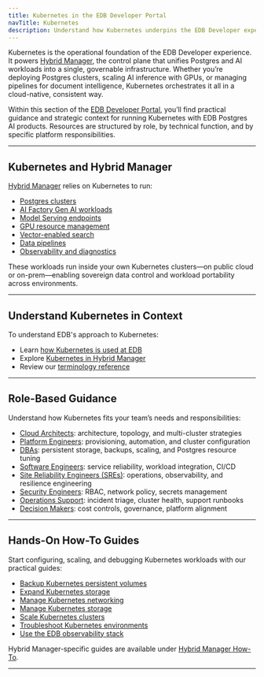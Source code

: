 ```yaml
---
title: Kubernetes in the EDB Developer Portal
navTitle: Kubernetes
description: Understand how Kubernetes underpins the EDB Developer experience, powering Hybrid Manager and enabling scalable AI and Postgres deployments.
---
```


Kubernetes is the operational foundation of the EDB Developer experience. It powers [Hybrid Manager](/edb-postgres-ai/hybrid-manager), the control plane that unifies Postgres and AI workloads into a single, governable infrastructure. Whether you’re deploying Postgres clusters, scaling AI inference with GPUs, or managing pipelines for document intelligence, Kubernetes orchestrates it all in a cloud-native, consistent way.

Within this section of the [EDB Developer Portal](/portal/kubernetes), you’ll find practical guidance and strategic context for running Kubernetes with EDB Postgres AI products. Resources are structured by role, by technical function, and by specific platform responsibilities.

---

## Kubernetes and Hybrid Manager


[Hybrid Manager](/edb-postgres-ai/hybrid-manager) relies on Kubernetes to run:

- [Postgres clusters](/edb-postgres-ai/hybrid-manager/database)
- [AI Factory Gen AI workloads](/edb-postgres-ai/hybrid-manager/ai-factory/gen-ai)
- [Model Serving endpoints](/edb-postgres-ai/hybrid-manager/ai-factory/model/serving)
- [GPU resource management](/edb-postgres-ai/hybrid-manager/ai-factory/model/gpu)
- [Vector-enabled search](/edb-postgres-ai/ai-factory/vector-engine)
- [Data pipelines](/edb-postgres-ai/ai-factory/pipeline/knowledge-base)
- [Observability and diagnostics](/portal/kubernetes/learn/how-to/hybrid-manager/use-edb-observability-stack)



These workloads run inside your own Kubernetes clusters—on public cloud or on-prem—enabling sovereign data control and workload portability across environments.

---

## Understand Kubernetes in Context

To understand EDB's approach to Kubernetes:

- Learn [how Kubernetes is used at EDB](/portal/kubernetes/learn/explained/k8s-at-edb)
- Explore [Kubernetes in Hybrid Manager](/portal/kubernetes/learn/explained/k8s-in-hybrid-manager)
- Review our [terminology reference](/portal/kubernetes/learn/explained/terminology)

---

## Role-Based Guidance

Understand how Kubernetes fits your team’s needs and responsibilities:

- [Cloud Architects](/portal/kubernetes/learn/explained/for/cloud-architects): architecture, topology, and multi-cluster strategies
- [Platform Engineers](/portal/kubernetes/learn/explained/for/platform-engineers): provisioning, automation, and cluster configuration
- [DBAs](/portal/kubernetes/learn/explained/for/dbas): persistent storage, backups, scaling, and Postgres resource tuning
- [Software Engineers](/portal/kubernetes/learn/explained/for/software-engineers): service reliability, workload integration, CI/CD
- [Site Reliability Engineers (SREs)](/portal/kubernetes/learn/explained/for/sres): operations, observability, and resilience engineering
- [Security Engineers](/portal/kubernetes/learn/explained/for/security-engineers): RBAC, network policy, secrets management
- [Operations Support](/portal/kubernetes/learn/explained/for/operations-support): incident triage, cluster health, support runbooks
- [Decision Makers](/portal/kubernetes/learn/explained/for/decision-makers): cost controls, governance, platform alignment

---

## Hands-On How-To Guides

Start configuring, scaling, and debugging Kubernetes workloads with our practical guides:

- [Backup Kubernetes persistent volumes](/portal/kubernetes/learn/how-to/backup-kubernetes-pv)
- [Expand Kubernetes storage](/portal/kubernetes/learn/how-to/expand-kubernetes-storage)
- [Manage Kubernetes networking](/portal/kubernetes/learn/how-to/manage-kubernetes-networking)
- [Manage Kubernetes storage](/portal/kubernetes/learn/how-to/manage-kubernetes-storage)
- [Scale Kubernetes clusters](/portal/kubernetes/learn/how-to/scale-kubernetes-clusters)
- [Troubleshoot Kubernetes environments](/portal/kubernetes/learn/how-to/troubleshooting-on-kubernetes)
- [Use the EDB observability stack](/portal/kubernetes/learn/how-to/hybrid-manager/use-edb-observability-stack)

Hybrid Manager-specific guides are available under [Hybrid Manager How-To](/portal/kubernetes/learn/how-to/hybrid-manager).

---
